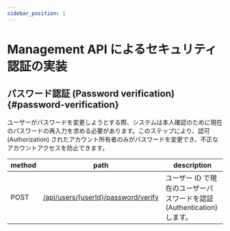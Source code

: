 ```yaml
---
sidebar_position: 1
---
```


# Management API によるセキュリティ認証の実装

## パスワード認証 (Password verification) \{#password-verification}

ユーザーがパスワードを変更しようとする際、システムは本人確認のために現在のパスワードの再入力を求める必要があります。このステップにより、認可 (Authorization) されたアカウント所有者のみがパスワードを変更でき、不正なアカウントアクセスを防止できます。

| method | path                                                                                                     | description                                                            |
| ------ | -------------------------------------------------------------------------------------------------------- | ---------------------------------------------------------------------- |
| POST   | [/api/users/\{userId\}/password/verify](https://openapi.logto.io/operation/operation-verifyuserpassword) | ユーザー ID で現在のユーザーパスワードを認証 (Authentication) します。 |
